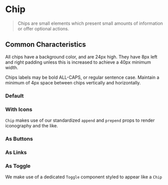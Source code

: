 <Meta title="Docs/Chips" component={Chip} />

# Chip

> Chips are small elements which present small amounts of information or offer optional actions.

## Common Characteristics

All chips have a background color, and are 24px high. They have 8px left and right padding unless this is increased to achieve a 40px minimum width.

Chips labels may be bold ALL-CAPS, or regular sentence case. Maintain a minimum of 4px space between chips vertically and horizontally.


### Default

<Canvas>
  <Story id='components-chips--basic' />
</Canvas>

### With Icons

`Chip` makes use of our standardized `append` and `prepend` props to render iconography and the like.

<Canvas>
  <Story id='components-chips--icon-chips' />
</Canvas>

### As Buttons
<Canvas>
  <Story id='components-chips--button-chips' />
</Canvas>

### As Links
<Canvas>
  <Story id='components-chips--link-chips' />
</Canvas>

### As Toggle

We make use of a dedicated `Toggle` component styled to appear like a `Chip`

<Canvas>
  <Story id='components-chips--toggle-chips' />
</Canvas>


<ArgsTable tabs={Chip} />
